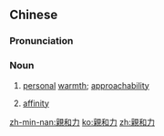 ==Chinese==
{{zh-forms|s=亲和力|type=21}}

===Pronunciation===
{{zh-pron
|m=qīnhélì
|mn=chhin-hô-le̍k
|cat=n
}}

===Noun===
{{zh-noun}}

# [[personal]] [[warmth]]; [[approachability]]
# {{lb|zh|chemistry}} [[affinity]]

[[zh-min-nan:親和力]]
[[ko:親和力]]
[[zh:親和力]]